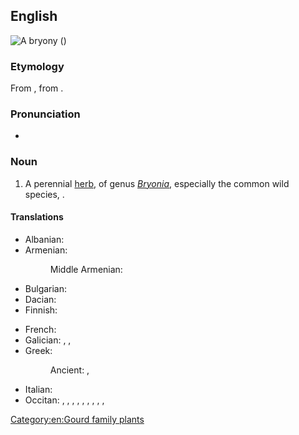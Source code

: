 {{also|Bryony}}

==English==
[[File:P1000627 Bryonia dioica (Cucurbitaceae) Plant.JPG|thumb|A '''bryony''' ({{taxlink|Bryonia dioica|species|noshow=1}})]]
{{wikipedia}}
{{wikispecies|Bryonia}}

===Etymology===
From {{der|en|la|bryōnia|t=bryony}}, from {{der|en|grc|βρυωνία|t=bryony}}.

===Pronunciation===
* {{IPA|en|/ˈbɹaɪəni/}}

===Noun===
{{en-noun|~|bryonies}}

# A perennial [[herb]], of genus ''[[Bryonia]]'', especially the common wild species, {{taxlink|Bryonia dioica|species|noshow=1}}.

====Translations====
{{trans-top|herb of ''Bryonia''}}
* Albanian: {{t+|sq|kulpër|f}} {{qualifier|regional}}
* Armenian: {{t+|hy|լոշտակ}}
*: Middle Armenian: {{t|axm|լօշտակ}}
* Bulgarian: {{t-check|bg|дива [[тиква]]}}
* Dacian: {{t|xdc|kinuboila|f}}
* Finnish: {{t|fi|koirannauris}}
{{trans-mid}}
* French: {{t+|fr|brione|f}}
* Galician: {{t|gl|nouza|f}}, {{t|gl|brionia|f}}, {{t|gl|nabo caíño|m}}
* Greek:
*: Ancient: {{t|grc|βρυωνία|f}}, {{t|grc|ἄμπελος λευκή|f}}
* Italian: {{t|it|brionia|f}}
* Occitan: {{t|oc|nap del diable|m}}, {{t-check|oc|briònha|f}}, {{t-check|oc|briònia|f}}, {{t-check|oc|cocombrassa|f}}, {{t-check|oc|cogorla salvatja|f}}, {{t-check|oc|coja salvatja|f}}, {{t-check|oc|coja de sèrp|f}}, {{t-check|oc|cojada|f}}, {{t-check|oc|cojarassa|f}}, {{t-check|oc|tuquièr}}
{{trans-bottom}}

[[Category:en:Gourd family plants]]